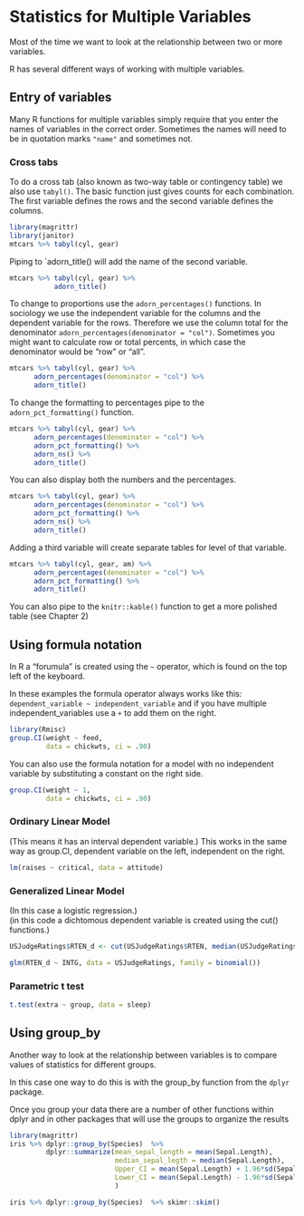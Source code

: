 # Statistics for Multiple Variables

Most of the time we want to look at the relationship between two or more variables.

R has several different ways of working with multiple variables. 

## Entry of variables

Many R functions for multiple variables simply require that you enter the names of variables
in the correct order. Sometimes the names will need to be in quotation marks `"name"` and sometimes not.

### Cross tabs

To do a cross tab (also known as two-way table or contingency table) we also use `tabyl()`. The basic function
just gives counts for each combination. The first variable defines the rows and the second variable defines the
columns.

```r
library(magrittr)
library(janitor)
mtcars %>% tabyl(cyl, gear)
```

Piping to `adorn_title() will add the name of the second variable.

```r
mtcars %>% tabyl(cyl, gear) %>%
           adorn_title()
```

To change to proportions use the `adorn_percentages()` functions.  In sociology we use the independent 
variable for the columns and the dependent variable for the rows. Therefore we use the column total for
the denominator `adorn_percentages(denominator = "col")`.  Sometimes you might want to calculate row or total
percents, in which case the denominator would be "row" or "all". 


```r
mtcars %>% tabyl(cyl, gear) %>%
      adorn_percentages(denominator = "col") %>%
      adorn_title()
```
To change the formatting to percentages pipe to the `adorn_pct_formatting()` function.


```r
mtcars %>% tabyl(cyl, gear) %>%
      adorn_percentages(denominator = "col") %>%
      adorn_pct_formatting() %>%
      adorn_ns() %>%
      adorn_title()
```

You can also display both the numbers and the percentages.

```r
mtcars %>% tabyl(cyl, gear) %>%
      adorn_percentages(denominator = "col") %>%
      adorn_pct_formatting() %>%
      adorn_ns() %>%
      adorn_title()
```
Adding a third variable will create separate tables for level of that variable.

```r
mtcars %>% tabyl(cyl, gear, am) %>%
      adorn_percentages(denominator = "col") %>%
      adorn_pct_formatting() %>%
      adorn_title()
```


You can also pipe to the `knitr::kable()` function to get a more polished table (see Chapter 2)

## Using formula notation

In R a "forumula" is created using the `~`  operator, which is found on the top left of the keyboard. 

In these examples the formula operator always works like this:
`dependent_variable ~ independent_variable` 
and if you have multiple independent_variables use a `+` to add them on the right.

```r
library(Rmisc)
group.CI(weight ~ feed, 
         data = chickwts, ci = .90) 
```

You can also use the formula notation for a model with no independent variable by substituting a constant on
the right side.

```r
group.CI(weight ~ 1, 
         data = chickwts, ci = .90) 
```


### Ordinary Linear Model  
(This means it has an interval dependent variable.)
This works in the same way as group.CI, dependent variable on the left, independent on the right.

```r
lm(raises ~ critical, data = attitude)
```

### Generalized Linear Model
(In this case a logistic regression.)  
(in this code a dichtomous dependent variable is created using the cut() functions.)  

```r
USJudgeRatings$RTEN_d <- cut(USJudgeRatings$RTEN, median(USJudgeRatings$RTEN))

glm(RTEN_d ~ INTG, data = USJudgeRatings, family = binomial())
```
### Parametric t test
```r
t.test(extra ~ group, data = sleep)
```



## Using group_by 

Another way to look at the relationship between variables is to compare values of statistics for different groups.  

In this case one way to do this is with the group_by function from the `dplyr` package. 

Once you group your data there are a number of other functions within dplyr and in other packages that will use the 
groups to organize the results

```r
library(magrittr)
iris %>% dplyr::group_by(Species)  %>%
         dplyr::summarize(mean_sepal_length = mean(Sepal.Length),
                          median_sepal_legth = median(Sepal.Length),
                          Upper_CI = mean(Sepal.Length) + 1.96*sd(Sepal.Length),
                          Lower_CI = mean(Sepal.Length) - 1.96*sd(Sepal.Length)
                          )
```

```r
iris %>% dplyr::group_by(Species)  %>% skimr::skim()
```



